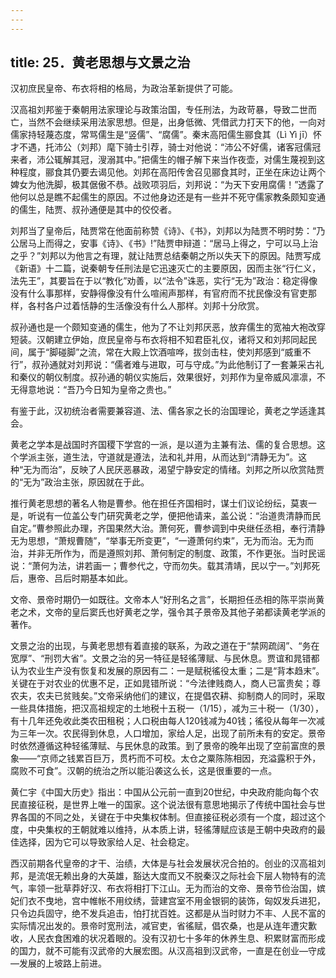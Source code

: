 ```yaml
---
---
---
```

title: 25．黄老思想与文景之治
---




汉初庶民皇帝、布衣将相的格局，为政治革新提供了可能。

汉高祖刘邦鉴于秦朝用法家理论与政策治国，专任刑法，为政苛暴，导致二世而亡，当然不会继续采用法家思想。但是，出身低微、凭借武力打天下的他，一向对儒家持轻蔑态度，常骂儒生是“竖儒”、“腐儒”。秦末高阳儒生郦食其（Lì Yì jī）怀才不遇，托沛公（刘邦）麾下骑士引荐，骑士对他说：“沛公不好儒，诸客冠儒冠来者，沛公辄解其冠，溲溺其中。”把儒生的帽子解下来当作夜壶，对儒生蔑视到这种程度，郦食其仍要去谒见他。刘邦在高阳传舍召见郦食其时，正坐在床边让两个婢女为他洗脚，极其倨傲不恭。战败项羽后，刘邦说：“为天下安用腐儒！”透露了他何以总是瞧不起儒生的原因。不过他身边还是有一些并不死守儒家教条颇知变通的儒生，陆贾、叔孙通便是其中的佼佼者。

刘邦当了皇帝后，陆贾常在他面前称赞《诗》、《书》，刘邦以为陆贾不明时势：“乃公居马上而得之，安事《诗》、《书》!”陆贾申辩道：“居马上得之，宁可以马上治之乎？”刘邦以为他言之有理，就让陆贾总结秦朝之所以失天下的原因。陆贾写成《新语》十二篇，说秦朝专任刑法是它迅速灭亡的主要原因，因而主张“行仁义，法先王”，其要旨在于以“教化”劝善，以“法令”诛恶，实行“无为”政治：稳定得像没有什么事那样，安静得像没有什么喧闹声那样，有官府而不扰民像没有官吏那样，各村各户过着恬静的生活像没有什么人那样。刘邦十分欣赏。

叔孙通也是一个颇知变通的儒生，他为了不让刘邦厌恶，放弃儒生的宽袖大袍改穿短装。汉朝建立伊始，庶民皇帝与布衣将相不知君臣礼仪，诸将又和刘邦同起民间，属于“脚碰脚”之流，常在大殿上饮酒喧哗，拔剑击柱，使刘邦感到“威重不行”，叔孙通就对刘邦说：“儒者难与进取，可与守成。”为此他制订了一套兼采古礼和秦仪的朝仪制度。叔孙通的朝仪实施后，效果很好，刘邦作为皇帝威风凛凛，不无得意地说：“吾乃今日知为皇帝之贵也。”

有鉴于此，汉初统治者需要兼容道、法、儒各家之长的治国理论，黄老之学适逢其会。

黄老之学本是战国时齐国稷下学宫的一派，是以道为主兼有法、儒的复合思想。这个学派主张，道生法，守道就是遵法，法和礼并用，从而达到“清静无为”。这种“无为而治”，反映了人民厌恶暴政，渴望宁静安定的情绪。刘邦之所以欣赏陆贾的“无为”政治主张，原因就在于此。

推行黄老思想的著名人物是曹参。他在担任齐国相时，谋士们议论纷纭，莫衷一是，听说有一位盖公专门研究黄老之学，便把他请来，盖公说：“治道贵清静而民自定。”曹参照此办理，齐国果然大治。萧何死，曹参调到中央继任丞相，奉行清静无为思想，“萧规曹随”，“举事无所变更”，“一遵萧何约束”，无为而治。无为而治，并非无所作为，而是遵照刘邦、萧何制定的制度、政策，不作更张。当时民谣说：“萧何为法，讲若画一；曹参代之，守而勿失。载其清靖，民以宁一。”刘邦死后，惠帝、吕后时期基本如此。

文帝、景帝时期仍一如既往。文帝本人“好刑名之言”，长期担任丞相的陈平崇尚黄老之术，文帝的皇后窦氏也好黄老之学，强令其子景帝及其他子弟都读黄老学派的著作。

文景之治的出现，与黄老思想有着直接的联系，为政之道在于“禁网疏阔”、“务在宽厚”、“刑罚大省”。文景之治的另一特征是轻徭薄赋、与民休息。贾谊和晁错都认为农业生产没有恢复和发展的原因有二：一是赋税徭役太重；二是“背本趋末”。关键在于对农业的优惠不足，正如晁错所说：“今法律贱商人，商人已富贵矣；尊农夫，农夫已贫贱矣。”文帝采纳他们的建议，在提倡农耕、抑制商人的同时，采取一些具体措施，把汉高祖规定的土地税十五税一（1/15），减为三十税一（1/30），有十几年还免收此类农田租税；人口税由每人120钱减为40钱；徭役从每年一次减为三年一次。农民得到休息，人口增加，家给人足，出现了前所未有的安定。景帝时依然遵循这种轻徭薄赋、与民休息的政策。到了景帝的晚年出现了空前富庶的景象——“京师之钱累百巨万，贯朽而不可校。太仓之粟陈陈相因，充溢露积于外，腐败不可食”。汉朝的统治之所以能沿袭这么长，这是很重要的一点。

黄仁宇《中国大历史》指出：中国从公元前一直到20世纪，中央政府能向每个农民直接征税，是世界上唯一的国家。这个说法很有意思地揭示了传统中国社会与世界各国的不同之处，关键在于中央集权体制。但直接征税必须有一个度，超过这个度，中央集权的王朝就难以维持，从本质上讲，轻徭薄赋应该是王朝中央政府的最佳选择，因为它可以导致家给人足、社会稳定。

西汉前期各代皇帝的才干、治绩，大体是与社会发展状况合拍的。创业的汉高祖刘邦，是流氓无赖出身的大英雄，豁达大度而又不脱秦汉之际社会下层人物特有的流气，率领一批草莽好汉、布衣将相打下江山。无为而治的文帝、景帝节俭治国，嫔妃们衣不曳地，宫中帷帐不用纹绣，营建宫室不用金银铜的装饰，匈奴发兵进犯，只令边兵固守，绝不发兵追击，怕打扰百姓。这都是从当时财力不丰、人民不富的实际情况出发的。景帝时宽刑法，减官吏，省徭赋，倡农桑，也是从连年遭灾歉收，人民衣食困难的状况着眼的。没有汉初七十多年的休养生息、积累财富而形成的国力，就不可能有汉武帝的大展宏图。从汉高祖到汉武帝，一直是在创业—守成—发展的上坡路上前进。